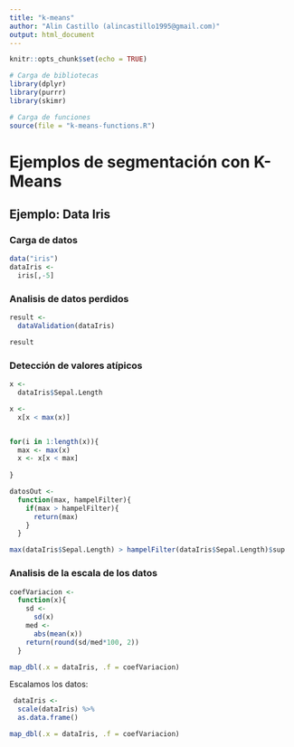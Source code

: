 ```yaml
---
title: "k-means"
author: "Alin Castillo (alincastillo1995@gmail.com)"
output: html_document
---
```


```r
knitr::opts_chunk$set(echo = TRUE)

# Carga de bibliotecas
library(dplyr)
library(purrr)
library(skimr)

# Carga de funciones
source(file = "k-means-functions.R")
```

# Ejemplos de segmentación con K-Means

## Ejemplo: Data Iris

### Carga de datos

```r
data("iris")
dataIris <- 
  iris[,-5]
```

### Analisis de datos perdidos
```r
result <- 
  dataValidation(dataIris)

result
```

### Detección de valores atípicos
```r

x <- 
  dataIris$Sepal.Length

x <- 
  x[x < max(x)]


for(i in 1:length(x)){
  max <- max(x)
  x <- x[x < max]
  
}

datosOut <- 
  function(max, hampelFilter){
    if(max > hampelFilter){
      return(max)
    }
  }

max(dataIris$Sepal.Length) > hampelFilter(dataIris$Sepal.Length)$sup
```


### Analisis de la escala de los datos

```r
coefVariacion <- 
  function(x){
    sd <- 
      sd(x)
    med <- 
      abs(mean(x))
    return(round(sd/med*100, 2))
  }

map_dbl(.x = dataIris, .f = coefVariacion)
```

Escalamos los datos:
```r
 dataIris <- 
  scale(dataIris) %>% 
  as.data.frame()

map_dbl(.x = dataIris, .f = coefVariacion)
```



